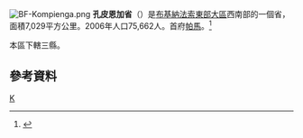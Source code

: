 [[File:BF-Kompienga.png|right]]
'''孔皮恩加省'''（{{lang-fr|Kompienga}}）是[[布基納法索|布基納法索]][[東部大區_(布基納法索)|東部大區]]西南部的一個省，面積7,029平方公里。2006年人口75,662人。首府[[帕馬|帕馬]]。<ref>{{Cite web |url=http://www.insd.bf/Documents/Publications/INSD/Publications/Resultats_enquetes/Autres%20enq/Rapport_preliminaire_RGPH06.pdf |title=2006年人口普查初步結果 |access-date=2008-09-22 |archive-url=https://web.archive.org/web/20150721185435/http://www.insd.bf/Documents/Publications/INSD/Publications/Resultats_enquetes/Autres%20enq/Rapport_preliminaire_RGPH06.pdf |archive-date=2015-07-21 |dead-url=yes }}</ref>

本區下轄三縣。

==參考資料==
{{Reflist}}
{{coord|display=title}}
{{BurkinaFaso-geo-stub}}
{{布吉納法索行政區劃}}

[[Category:布基納法索省份|K]]